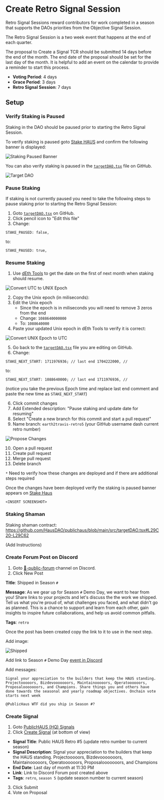 # Create Retro Signal Session

Retro Signal Sessions reward contributors for work completed in a season that supports the DAOs priorities from the Objective Signal Session.

The Retro Signal Session is a two week event that happens at the end of each quarter.

The proposal to Create a Signal TCR should be submitted 14 days before the end of the month. The end date of the proposal should be set for the last day of the month. It is helpful to add an event on the calendar to provide a reminder to start this process.

- **Voting Period**: 4 days
- **Grace Period**: 3 days
- **Retro Signal Session**: 7 days

## Setup

### Verify Staking is Paused

Staking in the DAO should be paused prior to starting the Retro Signal Session.

To verify staking is paused goto [Stake HAUS](https://join.daohaus.fun/#/join) and confirm the following banner is displayed:

![Staking Paused Banner](/images/staking-paused.png)

You can also verify staking is paused in the [`targetDAO.tsx`](https://github.com/HausDAO/publichaus/blob/main/src/targetDAO.tsx#L30) file on GitHub.

![Target DAO](/images/target-dao.png)

### Pause Staking

If staking is not currently paused you need to take the following steps to pause staking prior to starting the Retro Signal Session:

1. Goto [`targetDAO.tsx`](https://github.com/HausDAO/publichaus/blob/main/src/targetDAO.tsx#L30) on GitHub.
2. Click pencil icon to "Edit this file"
3. Change:

```tsx
STAKE_PAUSED: false,
```

to:

```tsx
STAKE_PAUSED: true,
```

### Resume Staking

1. Use [dEth Tools](https://tools.deth.net/unix-epoch-utc-conversion) to get the date on the first of next month when staking should resume.

![Convert UTC to UNIX Epoch](/images/convert-utc-to-unix-epoch.png)

2. Copy the Unix epoch (in miliseconds):
3. Edit the Unix epoch
   - Since the epoch is in miliseconds you will need to remove 3 zeros from the end
   - Change: `1088640000000`
   - To: `1088640000`
4. Paste your updated Unix epoch in dEth Tools to verify it is correct:

![Convert UNIX Epoch to UTC](/images/convert-unix-epoch-to-utc.png)

5. Go back to the [`targetDAO.tsx`](https://github.com/HausDAO/publichaus/blob/main/src/targetDAO.tsx#L31) file you are editing on GitHub.
6. Change:

```tsx
STAKE_NEXT_START: 1711976936; // last end 1704222000, //
```

to:

```tsx
STAKE_NEXT_START: 1088640000; // last end 1711976936, //
```

(notice you take the previous Epoch time and replace last end comment and paste the new time as `STAKE_NEXT_START`)

6. Click commit changes
7. Add Extended description: "Pause staking and update date for resuming"
8. Select "Create a new branch for this commit and start a pull request"
9. Name branch: `earth2travis-retro5` (your GitHub username dash current retro number)

![Propose Changes](/images/propose-changes.png)

10. Open a pull request
11. Create pull request
12. Merge pull request
13. Delete branch

`*` Need to verify how these changes are deployed and if there are additional steps required

Once the changes have been deployed verify the staking is paused banner appears on [Stake Haus](https://join.daohaus.fun/#/join)

`<INSERT SCREENSHOT>`

### Staking Shaman

Staking shaman contract: https://github.com/HausDAO/publichaus/blob/main/src/targetDAO.tsx#L29C20-L29C62

(Add Instructions)

### Create Forum Post on Discord

1. Goto [📜-public-forum](https://discord.com/channels/709210493549674598/1062791450183610410) channel on Discord.
2. Click New Post

**Title**: Shipped in Season `#`

**Message**: As we gear up for Season `#` Demo Day, we want to hear from you! Share links to your projects and let's discuss the the work we shipped. Tell us what you're proud of, what challenges you faced, and what didn't go as planned. This is a chance to support and learn from each other, gain insights to inspire future collaborations, and help us avoid common pitfalls.

**Tags**: `retro`

Once the post has been created copy the link to it to use in the next step.

Add image:

![Shipped](/images/shipped.png)

Add link to Season `#` Demo Day [event in Discord](/procedures/demo-day/schedule#create-discord-event)

Add messages:

`Signal your appreciation to the builders that keep the HAUS standing. Projectooooors, Bizdevooooooors, Maintainooooors, Operatoooooors, Proposalooooooors, and Champions. Share things you and others have done towards the seasonal and yearly roadmap objectives. Onchain vote starts next week`

`@PublicHaus WTF did you ship in Season #?`

### Create Signal

1. Goto [PublicHAUS (HQ) Signals](https://signal.daohaus.fun/#/0xa/0xf5d6b637a9185707f52d40d452956ca49018247a)
2. Click [Create Signal](https://signal.daohaus.fun/#/0xa/0xf5d6b637a9185707f52d40d452956ca49018247a/create) (at bottom of view)

- **Signal Title**: Public HAUS Retro #5
  (update retro number to current season)
- **Signal Description**: Signal your appreciation to the builders that keep the HAUS standing. Projectooooors, Bizdevooooooors, Maintainooooors, Operatoooooors, Proposalooooooors, and Champions
- **End Date**: Last day of month at 11:30 PM
- **Link**: Link to Discord Forum post created above
- **Tags**: `retro`, `season 5`
  (update season number to current season)

3. Click Submit
4. Vote on Proposal
